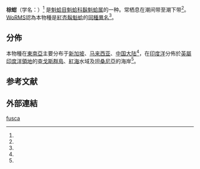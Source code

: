 {{Speciesbox
 | taxon = Barbatia fusca
 | authority = (Bruguière, 1789)
}}

'''棕蚶'''（学名：{{lang|la|''Barbatia fusca''}}）<ref name=WoRMS_207767 />
是[[魁蛤目|魁蛤目]][[魁蛤科|魁蛤科]][[鬍魁蛤属|鬍魁蛤属]]的一种。常栖息在潮间带至潮下带<ref name=shell_3583 />。
[[WoRMS|WoRMS]]認為本物種是[[紅杏鬍魁蛤|紅杏鬍魁蛤]]的[[同種異名|同種異名]]<ref name=WoRMS_207767 />。

==分佈==
本物種在[[東南亞|東南亞]]主要分布于[[新加坡|新加坡]]、[[马来西亚|马来西亚]]、[[中国大陆|中国大陆]]<ref name=shell_3583 />，在[[印度洋|印度洋]]分佈於[[英屬印度洋領地|英屬印度洋領地]]的[[查戈斯群島|查戈斯群島]]、[[紅海|紅海]]水域及[[坦桑尼亞|坦桑尼亞]]的海岸<ref name=WoRMS_207767 />。


==参考文献==
{{reflist|refs=
<ref name=WoRMS_207767>{{WoRMS |id=207767
 |title=''Barbatia fusca'' (Bruguière, 1789)
 |last1=Rosenberg |first1=Gary
 |last2=van den Berghe |first2=Edward
  |date=2012-10-09 |access-date=2016-09-21 }}</ref>
<ref name=shell_3583>{{cite web
 |url=http://shell.sinica.edu.tw/chinese/shellbase_detail.php?science_no=3583
 |title=国际贝库：棕蚶
 |publisher=台湾贝类资料库
 |access-date=2018-04-15
 |language=zh-hant
 |archive-date=2016-03-04
 |archive-url=https://web.archive.org/web/20160304100254/http://shell.sinica.edu.tw/chinese/shellbase_detail.php?science_no=3583
 |dead-url=no
 }}</ref>
}}

==外部連結==
{{Taxonbar}}
[[Category:鬍魁蛤屬|fusca]]
{{Mollusc-stub}}